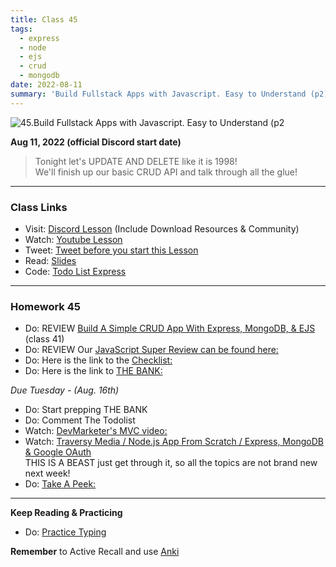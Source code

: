 ```yaml
---
title: Class 45
tags:
  - express
  - node
  - ejs
  - crud
  - mongodb
date: 2022-08-11
summary: 'Build Fullstack Apps with Javascript. Easy to Understand (p2)'
---
```


![45.Build Fullstack Apps with Javascript. Easy to Understand (p2](https://cdn.hashnode.com/res/hashnode/image/upload/v1676723960621/Q4tU9eGzl.png?auto=compress)

**Aug 11, 2022 (official Discord start date)**

> Tonight let's UPDATE AND DELETE like it is 1998! <br /> We'll finish up our basic CRUD API and talk through all the glue!

<hr />

### Class Links

- Visit: [Discord Lesson](https://discord.com/channels/735923219315425401/738891289071714388/1007400869156888626) (Include Download Resources & Community)
- Watch: [Youtube Lesson](https://youtu.be/jZ-kmmgi_d0)
- Tweet: [Tweet before you start this Lesson](https://twitter.com/leonnoel/status/1557841864111230976)
- Read: [Slides](https://slides.com/leonnoel/100devs2-todo-list-cohort-2)
- Code: [Todo List Express](https://github.com/100devs/todo-list-express)

<hr />

### Homework 45

- Do: REVIEW [Build A Simple CRUD App With Express, MongoDB, & EJS](https://youtu.be/LHf_STV_rLE) (class 41)
- Do: REVIEW Our [JavaScript Super Review can be found here:](https://youtu.be/1sRJYuaqoiI)
- Do: Here is the link to the [Checklist:](https://docs.google.com/document/d/1L2vTX3qvLhoGHeG5cVD2ljCfRGr1uJ_Gf-hNZj9KzTg)
- Do: Here is the link to [THE BANK:](https://docs.google.com/document/d/1p7DhCsLOMMybYfePWLlD1-_8KU20zkBoArH4pnW1o3c)

_Due Tuesday - (Aug. 16th)_

- Do: Start prepping THE BANK
- Do: Comment The Todolist
- Watch: [DevMarketer's MVC video:](https://youtu.be/1IsL6g2ixak)
- Watch: [Traversy Media / Node.js App From Scratch / Express, MongoDB & Google OAuth](https://youtu.be/SBvmnHTQIPY) <br /> THIS IS A BEAST just get through it, so all the topics are not brand new next week!
- Do: [Take A Peek:](https://github.com/100devs/todo-mvc-auth-local)

<hr />

**Keep Reading & Practicing**

- Do: [Practice Typing](https://www.keybr.com/)

**Remember** to Active Recall and use [Anki](https://apps.ankiweb.net/)
